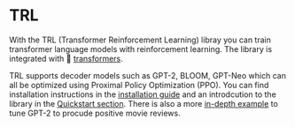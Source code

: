 # TRL

With the TRL (Transformer Reinforcement Learning) libray you can train transformer language models with reinforcement learning. The library is integrated with 🤗 [transformers](https://github.com/huggingface/transformers).

TRL supports decoder models such as GPT-2, BLOOM, GPT-Neo which can all be optimized using Proximal Policy Optimization (PPO). You can find installation instructions in the [installation guide](installation) and an introdcution to the library in the [Quickstart section](quickstart). There is also a more [in-depth example](sentiment_tuning) to tune GPT-2 to procude positive movie reviews.